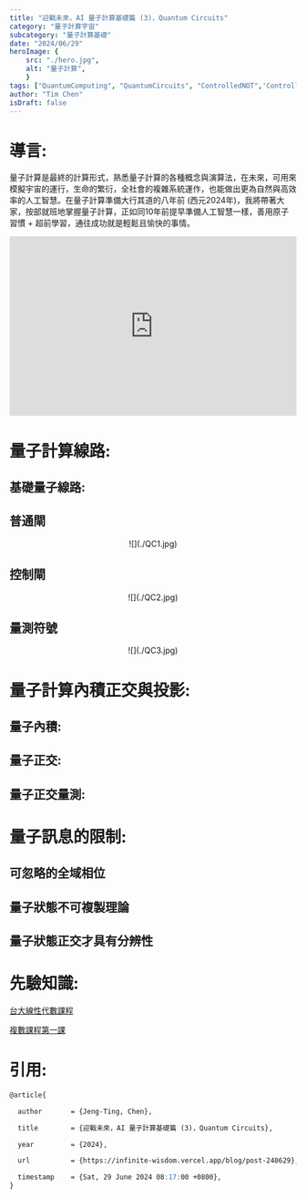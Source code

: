 ```yaml
---
title: "迎戰未來，AI 量子計算基礎篇 (3)，Quantum Circuits"
category: "量子計算宇宙"
subcategory: "量子計算基礎"
date: "2024/06/29"
heroImage: {
    src: "./hero.jpg",
    alt: "量子計算",
    }
tags: ["QuantumComputing", "QuantumCircuits", "ControlledNOT",'ControlledSWAP',"Qiskit", "braket", "CartesianProduct", "TensorProduct", "ProbabilityState", "independent", "AI量子計算", "量子計算基礎", "3C"]
author: "Tim Chen"
isDraft: false
---
```

# 導言:
量子計算是最終的計算形式，熟悉量子計算的各種概念與演算法，在未來，可用來模擬宇宙的運行，生命的繁衍，全社會的複雜系統運作，也能做出更為自然與高效率的人工智慧。在量子計算準備大行其道的八年前 (西元2024年)，我將帶著大家，按部就班地掌握量子計算，正如同10年前提早準備人工智慧一樣，善用原子習慣 + 超前學習，通往成功就是輕鬆且愉快的事情。

<p align="center"><iframe width="100%" height="315" src="https://www.youtube.com/embed/30U2DTfIrOU?si=sLvOXZl76L5Nvvjr" frameborder="0" allow="accelerometer; autoplay; clipboard-write; encrypted-media; gyroscope; picture-in-picture" allowfullscreen></iframe></p>

# 量子計算線路:
## 基礎量子線路:
## 普通閘
<p align="center">![](./QC1.jpg)</p>

## 控制閘
<p align="center">![](./QC2.jpg)</p>

## 量測符號
<p align="center">![](./QC3.jpg)</p>

# 量子計算內積正交與投影:
## 量子內積:
## 量子正交:
## 量子正交量測:

# 量子訊息的限制:
## 可忽略的全域相位
## 量子狀態不可複製理論
## 量子狀態正交才具有分辨性


# 先驗知識:
[台大線性代數課程](https://ocw.aca.ntu.edu.tw/ntu-ocw/ocw/cou/102S207)

[複數課程第一課](https://ocw.nthu.edu.tw/ocw/index.php?page=chapter&cid=289&chid=6153)

# 引用:
```markdown
@article{

  author       = {Jeng-Ting, Chen},

  title        = {迎戰未來，AI 量子計算基礎篇 (3)，Quantum Circuits},  

  year         = {2024},

  url          = {https://infinite-wisdom.vercel.app/blog/post-240629},  

  timestamp    = {Sat, 29 June 2024 08:17:00 +0800},
}
```